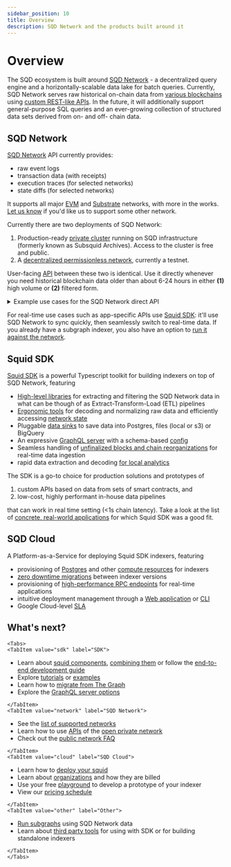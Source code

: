 ```yaml
---
sidebar_position: 10
title: Overview
description: SQD Network and the products built around it
---
```


# Overview


The SQD ecosystem is built around [SQD Network](/subsquid-network) - a decentralized query engine and a horizontally-scalable data lake for batch queries. Currently, SQD Network serves raw historical on-chain data from [various blockchains](/subsquid-network/reference/networks) using [custom REST-like APIs](/subsquid-network/reference). In the future, it will additionally support general-purpose SQL queries and an ever-growing collection of structured data sets derived from on- and off- chain data.

## SQD Network

[SQD Network](/subsquid-network) API currently provides:

- raw event logs
- transaction data (with receipts)
- execution traces (for selected networks)
- state diffs (for selected networks)

It supports all major [EVM](/subsquid-network/reference/networks/#evm--ethereum-compatible) and [Substrate](/subsquid-network/reference/networks/#substrate-based) networks, with more in the works. [Let us know](https://t.me/HydraDevs) if you'd like us to support some other network.

Currently there are two deployments of SQD Network:

1. Production-ready [private cluster](/subsquid-network/overview/#open-private-network) running on SQD infrastructure (formerly known as Subsquid Archives). Access to the cluster is free and public.
2. A [decentralized permissionless network](/subsquid-network/overview/#permissionless-public-network), currently a testnet.

User-facing [API](/subsquid-network/reference) between these two is identical. Use it directly whenever you need historical blockchain data older than about 6-24 hours in either **(1)** high volume or **(2)** filtered form.

<details>
<summary>Example use cases for the SQD Network direct API</summary>

- boost the performance of existing pipelines by replacing per-block RPC requests with batch-requests to SQD Network
- non-Typescript indexers, mobile SDKs
- high-performance data pipelines for raw historical data
- a high-performance data source for tools like ApeWorkX, Cryo
- ad-hoc queries over historical on-chain data, such as
  * "all transactions from a given address in a range of blocks"
  * "all events with a given topic in a range of blocks"

</details>

For real-time use cases such as app-specific APIs use [Squid SDK](/sdk): it'll use SQD Network to sync quickly, then seamlessly switch to real-time data. If you already have a subgraph indexer, you also have an option to [run it against the network](/subgraphs-support).

## Squid SDK

[Squid SDK](/sdk) is a powerful Typescript toolkit for building indexers on top of SQD Network, featuring

- [High-level libraries](/sdk/reference/processors) for extracting and filtering the SQD Network data in what can be though of as Extract-Transform-Load (ETL) pipelines
- [Ergonomic tools](/sdk/resources/tools/typegen) for decoding and normalizing raw data and efficiently accessing [network state](/sdk/resources/tools/typegen/state-queries)
- Pluggable [data sinks](/sdk/reference/store) to save data into Postgres, files (local or s3) or BigQuery
- An expressive [GraphQL server](/sdk/resources/serving-graphql#openreader) with a schema-based [config](/sdk/reference/schema-file)
- Seamless handling of [unfinalized blocks and chain reorganizations](/sdk/resources/unfinalized-blocks) for real-time data ingestion
- rapid data extraction and decoding [for local analytics](/sdk/tutorials/file-csv)

The SDK is a go-to choice for production solutions and prototypes of

1. custom APIs based on data from sets of smart contracts, and
2. low-cost, highly performant in-house data pipelines

that can work in real time setting (\<1s chain latency). Take a look at the list of [concrete, real-world applications](/sdk/faq/#real-world-applications) for which Squid SDK was a good fit.
## SQD Cloud

A Platform-as-a-Service for deploying Squid SDK indexers, featuring

- provisioning of [Postgres](/cloud/reference/pg) and other [compute resources](/cloud/reference/manifest) for indexers
- [zero downtime migrations](/cloud/resources/slots-and-tags/#zero-downtime-updates) between indexer versions
- provisioning of [high-performance RPC endpoints](/cloud/reference/rpc-proxy-networks) for real-time applications
- intuitive deployment management through a [Web application](https://app.subsquid.io) or [CLI](/squid-cli)
- Google Cloud-level [SLA](/cloud/pricing/#slas)

## What's next?

```mdx-code-block
<Tabs>
<TabItem value="sdk" label="SDK">
```

- Learn about [squid components](/sdk/overview), [combining them](/sdk/how-to-start/squid-from-scratch) or follow the [end-to-end development guide](/sdk/how-to-start/squid-development)
- Explore [tutorials](/sdk/tutorials) or [examples](/sdk/examples)
- Learn how to [migrate from The Graph](/sdk/resources/migrate/migrate-subgraph)
- Explore the [GraphQL server options](/sdk/resources/serving-graphql)

```mdx-code-block
</TabItem>
<TabItem value="network" label="SQD Network">
```

- See the [list of supported networks](/subsquid-network/reference/networks)
- Learn how to use [APIs](/subsquid-network/reference) of the [open private network](/subsquid-network/overview/#open-private-network)
- Check out the [public network FAQ](/subsquid-network/faq)

```mdx-code-block
</TabItem>
<TabItem value="cloud" label="SQD Cloud">
```

- Learn how to [deploy your squid](/cloud/overview)
- Learn about [organizations](/cloud/resources/organizations) and how they are billed
- Use your free [playground](/cloud/resources/organizations/#playgrounds) to develop a prototype of your indexer
- View our [pricing schedule](/cloud/pricing)

```mdx-code-block
</TabItem>
<TabItem value="other" label="Other">
```

- [Run subgraphs](/subgraphs-support) using SQD Network data
- Learn about [third party tools](/external-tools) for using with SDK or for building standalone indexers

```mdx-code-block
</TabItem>
</Tabs>
```
